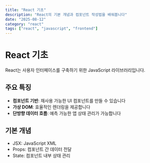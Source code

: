 ```yaml
---
title: "React 기초"
description: "React의 기본 개념과 컴포넌트 작성법을 배워봅니다"
date: "2025-08-12"
category: "react"
tags: ["react", "javascript", "frontend"]
---
```


# React 기초

React는 사용자 인터페이스를 구축하기 위한 JavaScript 라이브러리입니다.

## 주요 특징

- **컴포넌트 기반**: 재사용 가능한 UI 컴포넌트를 만들 수 있습니다
- **가상 DOM**: 효율적인 렌더링을 제공합니다
- **단방향 데이터 흐름**: 예측 가능한 앱 상태 관리가 가능합니다

## 기본 개념

- JSX: JavaScript XML
- Props: 컴포넌트 간 데이터 전달
- State: 컴포넌트 내부 상태 관리
